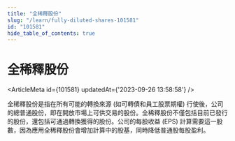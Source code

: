 ```yaml
---
title: "全稀釋股份"
slug: "/learn/fully-diluted-shares-101581"
id: "101581"
hide_table_of_contents: true
---
```



# 全稀釋股份

<ArticleMeta id={101581} updatedAt={'2023-09-26 13:58:58'} />
<div className='border-solid border-b border-t-0 my-4 border-[var(--ifm-color-gray-300)]' />

全稀釋股份是指在所有可能的轉換來源 (如可轉債和員工股票期權) 行使後，公司的總普通股份，即在開放市場上可供交易的股份。全稀釋股份不僅包括目前已發行的股份，還包括可通過轉換獲得的股份。公司的每股收益 (EPS) 計算需要這一股數，因為應用全稀釋股份會增加計算中的股基，同時降低普通股每股盈利。

